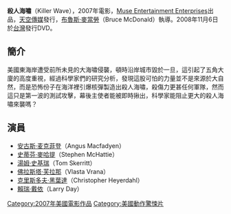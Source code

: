 {{Infobox Film
| name = 殺人海嘯
| image =
| caption = DVD封面
| director = [[布魯斯·麥當勞|布魯斯·麥當勞]]
| sec-title = '''Beware The Force of Nature...And Nature of The Man'''
| producer = 
| writer = 
| starring = [[安古斯·麦克菲登|安古斯·麦克菲登]]<br />[[史蒂芬·麥哈提|史蒂芬·麥哈提]]<br />[[湯姆·史基瑞|湯姆·史基瑞]]<br />[[佛拉斯塔·芙拉那|佛拉斯塔·芙拉那]]<br />[[克里斯多夫·黑葉達|克里斯多夫·黑葉達]]<br />[[賴瑞·戴依|賴瑞·戴依]]
| music = 
| cinematography = 
| editing = 
| production_company = 
| distributor = [[天空傳媒|天空傳媒]]
| released =
| runtime = 
| country = [[美國|美國]]
| awards = 
| language = [[英語|英語]]
| budget = 
| preceded_by = 
| followed_by = 
| amg_id = 
| imdb_id = 
}}
'''殺人海嘯'''（Killer Wave），2007年電影，[[Muse_Entertainment_Enterprises|Muse Entertainment Enterprises]]出品，[[天空傳媒|天空傳媒]]發行，[[布魯斯·麥當勞|布魯斯·麥當勞]]（Bruce McDonald）執導。2008年11月6日於[[台灣|台灣]]發行DVD。

==簡介==
美國東海岸遭受前所未見的大海嘯侵襲，頓時沿岸城市毀於一旦，這引起了五角大廈的高度重視，經過科學家們的研究分析，發現這股可怕的力量並不是來源於大自然，而是恐怖份子在海洋裡引爆核彈製造出殺人海嘯，殺傷力更甚任何軍隊，然而這只是第一波的測試攻擊，幕後主使者能被即時揪出，科學家能阻止更大的殺人海嘯來襲嗎？

==演員==
*[[安古斯·麦克菲登|安古斯·麦克菲登]]（Angus Macfadyen）
*[[史蒂芬·麥哈提|史蒂芬·麥哈提]]（Stephen McHattie）
*[[湯姆·史基瑞|湯姆·史基瑞]]（Tom Skerritt）
*[[佛拉斯塔·芙拉那|佛拉斯塔·芙拉那]]（Vlasta Vrana）
*[[克里斯多夫·黑葉達|克里斯多夫·黑葉達]]（Christopher Heyerdahl）
*[[賴瑞·戴依|賴瑞·戴依]]（Larry Day）

{{DEFAULTSORT:Killer Wave}}
[[Category:2007年美國電影作品|Category:2007年美國電影作品]]
[[Category:美國動作驚悚片|Category:美國動作驚悚片]]